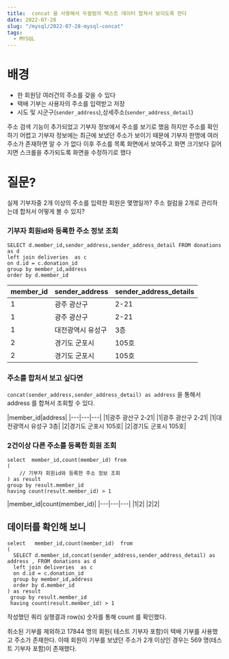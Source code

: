 ```yaml
---
title:  concat 을 사용해서 두컬럼의 텍스트 데이터 합쳐서 보이도록 한다
date: 2022-07-28
slug: "/mysql/2022-07-28-mysql-concat"
tags:
  - MYSQL
---
```


# 배경

* 한 회원당 여러건의 주소를 갖을 수 있다
* 택배 기부는 사용자의 주소를 입력받고 저장
* 시도 및 시군구(`sender_address`),상세주소(`sender_address_detail`)

주소 검색 기능이 추가되었고
기부자 정보에서 주소를 보기로 했음
하지만 주소를 확인하기 어렵고
기부자 정보에는 최근에 보냈던 주소가 보이기 때문에
기부자 한명에  여러 주소가 존재하면 알 수 가 없다
이후 주소를 목록 화면에서 보여주고
화면 크기보다 길어지면 스크롤을 추가되도록 화면을 수정하기로 했다

# 질문?
실제 기부자중 2개 이상의 주소를 입력한 회원은 몇명일까?
주소 컬럼을 2개로 관리하는데 합처서 어떻게 볼 수 있지?

### 기부자 회원id와 등록한 주소 정보 조회
```
SELECT d.member_id,sender_address,sender_address_detail FROM donations as d
left join deliveries  as c
on d.id = c.donation_id
group by member_id,address
order by d.member_id
```

|member_id|sender_address|sender_address_details|
|---|---|---|
|1|광주 광산구   |  2-21|
|1|광주 광산구   |  2-21 |
|1|대전광역시 유성구|3층|
|2|경기도 군포시  | 105호 |
|2|경기도 군포시  | 105호 |


### 주소를 합처서 보고 싶다면
`concat(sender_address,sender_address_detail) as address` 을 통해서 address 를 합쳐서 조회할 수 있다.

|member_id|address|
|---|---|---|
|1|광주 광산구 2-21|
|1|광주 광산구 2-21|
|1|대전광역시 유성구 3층|
|2|경기도 군포시 105호|
|2|경기도 군포시 105호|



### 2건이상 다른 주소를 등록한 회원 조회

```
select  member_id,count(member_id) from
(
    // 기부자 회원id와 등록한 주소 정보 조회
) as result
group by result.member_id
having count(result.member_id) > 1
```

|member_id|count(member_id)|
|---|---|---|
|1|2|
|2|2|


## 데이터를 확인해 보니

```
select   member_id,count(member_id)  from
(
  SELECT d.member_id,concat(sender_address,sender_address_detail) as address , FROM donations as d
  left join deliveries  as c
  on d.id = c.donation_id
  group by member_id,address
  order by d.member_id
) as result
 group by result.member_id
 having count(result.member_id) > 1
```

작성했던 쿼리 실행결과 row(s) 숫자를 통해 count 를 확인했다.

취소된 기부를 제외하고
17844 명의 회원( 테스트 기부자 포함)이 택배 기부를 사용했고 주소가 존재한다.
이때 회원이 기부를 보냈던 주소가 2개 이상인 경우는 569 명(테스트 기부자 포함)이 존재했다.

